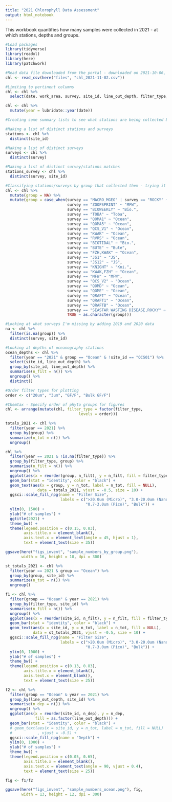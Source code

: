 ```yaml
---
title: "2021 Chlorophyll Data Assessment"
output: html_notebook
---
```


This workbook quantifies how many samples were collected in 2021 - at which stations, depths and groups.

```r
#Load packages
library(tidyverse)  
library(readxl)
library(here)
library(patchwork)
```

```r
#Read data file downloaded from the portal - downloaded on 2021-10-06, so in this version does not include entire year
chl <- read_csv(here("files", "chl_2021-11-02.csv"))

```

```r
#Limiting to pertinent columns
chl <- chl %>% 
  select(date, work_area, survey, site_id, line_out_depth, filter_type, chla)

chl <- chl %>% 
  mutate(year = lubridate::year(date))

```

```r
#Creating some summary lists to see what stations are being collected by each group

#Making a list of distinct stations and surveys
stations <- chl %>% 
  distinct(site_id)

#Making a list of distinct surveys
surveys <- chl %>% 
  distinct(survey)

#Making a list of distinct survey/stations matches
stations_survey <- chl %>% 
  distinct(survey, site_id)
```

```r
#Classifying stations/surveys by group that collected them - trying it first on the truncated list
chl <- chl %>%
  mutate(group = NA) %>% 
  mutate(group = case_when(survey == "MACRO_MGEO" | survey == "ROCKY" ~ "NS",
                           survey == "ZOOPSPRINT" ~ "MFW",
                           survey == "BIOWEEKLY" ~ "Bio.",
                           survey == "TOBA" ~ "Toba",
                           survey == "QOMA1" ~ "Ocean",
                           survey == "QOMA5" ~ "Ocean",
                           survey == "QCS_V1" ~ "Ocean",
                           survey == "KWAK" ~ "Ocean", 
                           survey == "RVRS" ~ "Ocean",
                           survey == "BIOTIDAL" ~ "Bio.",
                           survey == "BUTE" ~ "Bute",
                           survey == "FZH,KWAK" ~ "Ocean",
                           survey == "JS1" ~ "JS",
                           survey == "JS12" ~ "JS",
                           survey == "KNIGHT" ~ "Kni.",
                           survey == "KWAK,FZH" ~ "Ocean",
                           survey == "MFW" ~ "MFW",
                           survey == "QCS_V2" ~ "Ocean",
                           survey == "QOMD" ~ "Ocean",
                           survey == "QOME" ~ "Ocean",
                           survey == "QRAFT" ~ "Ocean",
                           survey == "QRAFT1" ~ "Ocean",
                           survey == "QRAFTB" ~ "Ocean",
                           survey == "SEASTAR WASTING DISEASE,ROCKY" ~ "NS",
                           TRUE ~ as.character(group)))

#Looking at what surveys I'm missing by adding 2019 and 2020 data
na <- chl %>% 
  filter(is.na(group)) %>% 
  distinct(survey, site_id)

```

```r
#Looking at depths of oceanography stations
ocean_depths <- chl %>% 
  filter(year == "2021" & group == "Ocean" & !site_id == "QCS01") %>% 
  select(site_id, line_out_depth) %>%
  group_by(site_id, line_out_depth) %>% 
  summarise(n_filt = n()) %>% 
  ungroup() %>% 
  distinct()
```



```r
#Order filter types for plotting
order <- c("20um", "3um", "GF/F", "Bulk GF/F")

#Chemtax - Specify order of phyto groups for figures
chl <- arrange(mutate(chl, filter_type = factor(filter_type,
                                levels = order)))
```

```r
totals_2021 <- chl %>% 
  filter(year == 2021) %>% 
  group_by(group) %>%
  summarize(n_tot = n()) %>% 
  ungroup()
```

```r
chl %>% 
  filter(year == 2021 & !is.na(filter_type)) %>% 
  group_by(filter_type, group) %>% 
  summarise(n_filt = n()) %>% 
  ungroup() %>% 
  ggplot(aes(x = reorder(group, n_filt), y = n_filt, fill = filter_type)) +
  geom_bar(stat = "identity", color = "black") +
  geom_text(aes(x = group, y = n_tot, label = n_tot, fill = NULL),
              data = totals_2021, vjust = -0.5, size = 10) +
  ggsci::scale_fill_npg(name = "Filter Size",
                        labels = c(">20.0um (Micro)", "3.0-20.0um (Nano)", 
                                   "0.7-3.0um (Pico)", "Bulk")) +
  ylim(0, 1500) +
  ylab("# of samples") +
  ggtitle(2021) +
  theme_bw() +
  theme(legend.position = c(0.15, 0.83),
        axis.title.x = element_blank(),
        axis.text.x = element_text(angle = 45, hjust = 1),
        text = element_text(size = 35))

ggsave(here("figs_invent", "sample_numbers_by_group.png"), 
       width = 16, height = 10, dpi = 300)
```

```r
st_totals_2021 <- chl %>% 
  filter(year == 2021 & group == "Ocean") %>% 
  group_by(group, site_id) %>%
  summarize(n_tot = n()) %>% 
  ungroup()
```



```r
f1 <- chl %>% 
  filter(group == "Ocean" & year == 2021) %>% 
  group_by(filter_type, site_id) %>% 
  summarise(n_filt = n()) %>% 
  ungroup() %>% 
  ggplot(aes(x = reorder(site_id, n_filt), y = n_filt, fill = filter_type)) +
  geom_bar(stat = "identity", color = "black") +
  geom_text(aes(x = site_id, y = n_tot, label = n_tot, fill = NULL),
            data = st_totals_2021, vjust = -0.5, size = 10) +
  ggsci::scale_fill_npg(name = "Filter Size",
                        labels = c(">20.0um (Micro)", "3.0-20.0um (Nano)", 
                                   "0.7-3.0um (Pico)", "Bulk")) +
  ylim(0, 1000) +
  ylab("# of samples") +
  theme_bw() +
  theme(legend.position = c(0.13, 0.83),
        axis.title.x = element_blank(),
        axis.text.x = element_blank(),
        text = element_text(size = 25))

f2 <- chl %>% 
  filter(group == "Ocean" & year == 2021) %>% 
  group_by(line_out_depth, site_id) %>% 
  summarise(n_dep = n()) %>% 
  ungroup() %>% 
  ggplot(aes(x = reorder(site_id, n_dep), y = n_dep, 
             fill = as.factor(line_out_depth))) +
  geom_bar(stat = "identity", color = "black") +
  # geom_text(aes(x = site_id, y = n_tot, label = n_tot, fill = NULL)
  #           , vjust = -0.5) +
  ggsci::scale_fill_npg(name = "Depth") +
  ylim(0, 1000) +
  ylab("# of samples") +
  theme_bw() +
  theme(legend.position = c(0.05, 0.65),
        axis.title.x = element_blank(),
        axis.text.x = element_text(angle = 90, vjust = 0.4),
        text = element_text(size = 25))

fig <- f1/f2

ggsave(here("figs_invent", "sample_numbers_ocean.png"), fig,
       width = 13, height = 12, dpi = 300)
```




